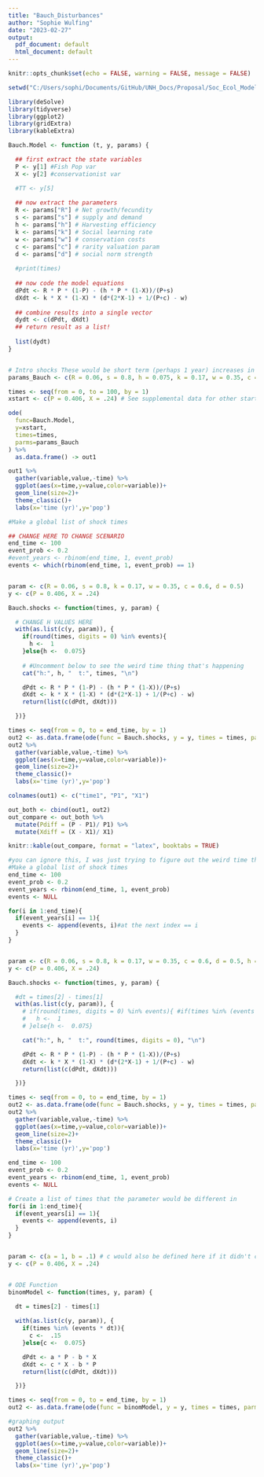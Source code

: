 ```yaml
---
title: "Bauch_Disturbances"
author: "Sophie Wulfing"
date: "2023-02-27"
output:
  pdf_document: default
  html_document: default
---
```



```r
knitr::opts_chunk$set(echo = FALSE, warning = FALSE, message = FALSE)

setwd("C:/Users/sophi/Documents/GitHub/UNH_Docs/Proposal/Soc_Ecol_Model")

library(deSolve)
library(tidyverse)
library(ggplot2)
library(gridExtra)
library(kableExtra)
```


```r
Bauch.Model <- function (t, y, params) {

  ## first extract the state variables
  P <- y[1] #Fish Pop var
  X <- y[2] #conservationist var

  #TT <- y[5]
  
  ## now extract the parameters
  R <- params["R"] # Net growth/fecundity
  s <- params["s"] # supply and demand
  h <- params["h"] # Harvesting efficiency
  k <- params["k"] # Social learning rate
  w <- params["w"] # conservation costs
  c <- params["c"] # rarity valuation param
  d <- params["d"] # social norm strength
  
  #print(times)
  
  ## now code the model equations
  dPdt <- R * P * (1-P) - (h * P * (1-X))/(P+s)
  dXdt <- k * X * (1-X) * (d*(2*X-1) + 1/(P+c) - w)
  
  ## combine results into a single vector
  dydt <- c(dPdt, dXdt)
  ## return result as a list!
  
  list(dydt)
}


# Intro shocks These would be short term (perhaps 1 year) increases in the h parameter. 
params_Bauch <- c(R = 0.06, s = 0.8, h = 0.075, k = 0.17, w = 0.35, c = 0.6, d = 0.5)

times <- seq(from = 0, to = 100, by = 1)
xstart <- c(P = 0.406, X = .24) # See supplemental data for other starting params

ode(
  func=Bauch.Model,
  y=xstart,
  times=times,
  parms=params_Bauch
) %>%
  as.data.frame() -> out1

out1 %>%
  gather(variable,value,-time) %>%
  ggplot(aes(x=time,y=value,color=variable))+
  geom_line(size=2)+
  theme_classic()+
  labs(x='time (yr)',y='pop')

```

```r
#Make a global list of shock times

## CHANGE HERE TO CHANGE SCENARIO
end_time <- 100
event_prob <- 0.2
#event_years <- rbinom(end_time, 1, event_prob)
events <- which(rbinom(end_time, 1, event_prob) == 1)


param <- c(R = 0.06, s = 0.8, k = 0.17, w = 0.35, c = 0.6, d = 0.5)
y <- c(P = 0.406, X = .24) 

Bauch.shocks <- function(times, y, param) { 

  # CHANGE H VALUES HERE
  with(as.list(c(y, param)), {
    if(round(times, digits = 0) %in% events){
      h <-  1
    }else{h <-  0.075}
    
    # #Uncomment below to see the weird time thing that's happening
    cat("h:", h, "  t:", times, "\n") 

    dPdt <- R * P * (1-P) - (h * P * (1-X))/(P+s)
    dXdt <- k * X * (1-X) * (d*(2*X-1) + 1/(P+c) - w)
    return(list(c(dPdt, dXdt))) 

  })} 

times <- seq(from = 0, to = end_time, by = 1)
out2 <- as.data.frame(ode(func = Bauch.shocks, y = y, times = times, parms = param))
out2 %>%
  gather(variable,value,-time) %>%
  ggplot(aes(x=time,y=value,color=variable))+
  geom_line(size=2)+
  theme_classic()+
  labs(x='time (yr)',y='pop')

```

```r

colnames(out1) <- c("time1", "P1", "X1")

out_both <- cbind(out1, out2) 
out_compare <- out_both %>%
  mutate(Pdiff = (P - P1)/ P1) %>%
  mutate(Xdiff = (X - X1)/ X1)

knitr::kable(out_compare, format = "latex", booktabs = TRUE)

```

```r

#you can ignore this, I was just trying to figure out the weird time thing
#Make a global list of shock times
end_time <- 100
event_prob <- 0.2
event_years <- rbinom(end_time, 1, event_prob)
events <- NULL

for(i in 1:end_time){
  if(event_years[i] == 1){
    events <- append(events, i)#at the next index == i
  }
}


param <- c(R = 0.06, s = 0.8, k = 0.17, w = 0.35, c = 0.6, d = 0.5, h = 0.075)
y <- c(P = 0.406, X = .24) 

Bauch.shocks <- function(times, y, param) { 

  #dt = times[2] - times[1]
  with(as.list(c(y, param)), {
    # if(round(times, digits = 0) %in% events){ #if(times %in% (events * dt)){
    #   h <-  1
    # }else{h <-  0.075}

    cat("h:", h, "  t:", round(times, digits = 0), "\n") 

    dPdt <- R * P * (1-P) - (h * P * (1-X))/(P+s)
    dXdt <- k * X * (1-X) * (d*(2*X-1) + 1/(P+c) - w)
    return(list(c(dPdt, dXdt))) 

  })} 

times <- seq(from = 0, to = end_time, by = 1)
out2 <- as.data.frame(ode(func = Bauch.shocks, y = y, times = times, parms = param))
out2 %>%
  gather(variable,value,-time) %>%
  ggplot(aes(x=time,y=value,color=variable))+
  geom_line(size=2)+
  theme_classic()+
  labs(x='time (yr)',y='pop')

```

```r
end_time <- 100
event_prob <- 0.2
event_years <- rbinom(end_time, 1, event_prob)
events <- NULL

# Create a list of times that the parameter would be different in
for(i in 1:end_time){
  if(event_years[i] == 1){
    events <- append(events, i)
  }
}


param <- c(a = 1, b = .1) # c would also be defined here if it didn't change at timesteps
y <- c(P = 0.406, X = .24) 


# ODE Function
binomModel <- function(times, y, param) {
  
  dt = times[2] - times[1]

  with(as.list(c(y, param)), {
    if(times %in% (events * dt)){
      c <-  .15
    }else{c <-  0.075}

    dPdt <- a * P - b * X
    dXdt <- c * X - b * P
    return(list(c(dPdt, dXdt))) 

  })} 

times <- seq(from = 0, to = end_time, by = 1)
out2 <- as.data.frame(ode(func = binomModel, y = y, times = times, parms = param))

#graphing output
out2 %>%
  gather(variable,value,-time) %>%
  ggplot(aes(x=time,y=value,color=variable))+
  geom_line(size=2)+
  theme_classic()+
  labs(x='time (yr)',y='pop')

```
